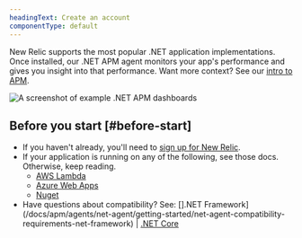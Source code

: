 ```yaml
---
headingText: Create an account
componentType: default
---
```



New Relic supports the most popular .NET application implementations. Once installed, our .NET APM agent monitors your app's performance and gives you insight into that performance. Want more context? See our [intro to APM](/docs/apm/new-relic-apm/getting-started/introduction-apm).

<img
  title="Example .NET APM dashboards"
  alt="A screenshot of example .NET APM dashboards"
  src={netOverview}
/>


## Before you start [#before-start]

* If you haven't already, you'll need to [sign up for New Relic](https://newrelic.com/signup). 
* If your application is running on any of the following, see those docs. Otherwise, keep reading.
  * [AWS Lambda](/docs/serverless-function-monitoring/aws-lambda-monitoring/enable-lambda-monitoring/enable-aws-lambda-monitoring)
  * [Azure Web Apps](/docs/apm/agents/net-agent/azure-installation/install-net-agent-azure-web-apps) 
  * [Nuget](/docs/apm/agents/net-agent/install-guides/install-net-agent-using-nuget)
* Have questions about compatibility? See: [].NET Framework](/docs/apm/agents/net-agent/getting-started/net-agent-compatibility-requirements-net-framework) | [.NET Core](/docs/apm/agents/net-agent/getting-started/net-agent-compatibility-requirements-net-core)

